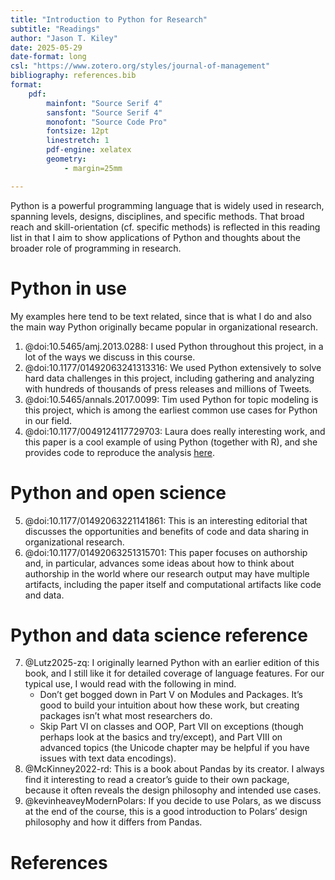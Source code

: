 ```yaml
---
title: "Introduction to Python for Research"
subtitle: "Readings"
author: "Jason T. Kiley"
date: 2025-05-29
date-format: long
csl: "https://www.zotero.org/styles/journal-of-management"
bibliography: references.bib
format:
    pdf:
        mainfont: "Source Serif 4"
        sansfont: "Source Serif 4"
        monofont: "Source Code Pro"
        fontsize: 12pt
        linestretch: 1
        pdf-engine: xelatex
        geometry:
            - margin=25mm

---
```


Python is a powerful programming language that is widely used in research, spanning levels, designs, disciplines, and specific methods.
That broad reach and skill-orientation (cf. specific methods) is reflected in this reading list in that I aim to show applications of Python and thoughts about the broader role of programming in research.


# Python in use

My examples here tend to be text related, since that is what I do and also the main way Python originally became popular in organizational research.

@. @doi:10.5465/amj.2013.0288: I used Python throughout this project, in a lot of the ways we discuss in this course.
@. @doi:10.1177/01492063241313316: We used Python extensively to solve hard data challenges in this project, including gathering and analyzing with hundreds of thousands of press releases and millions of Tweets.
@. @doi:10.5465/annals.2017.0099: Tim used Python for topic modeling is this project, which is among the earliest common use cases for Python in our field.
@. @doi:10.1177/0049124117729703: Laura does really interesting work, and this paper is a cool example of using Python (together with R), and she provides code to reproduce the analysis [here](https://github.com/lknelson/computational-grounded-theory).


# Python and open science

@. @doi:10.1177/01492063221141861: This is an interesting editorial that discusses the opportunities and benefits of code and data sharing in organizational research.
@. @doi:10.1177/01492063251315701: This paper focuses on authorship and, in particular, advances some ideas about how to think about authorship in the world where our research output may have multiple artifacts, including the paper itself and computational artifacts like code and data.


# Python and data science reference

@. @Lutz2025-zq: I originally learned Python with an earlier edition of this book, and I still like it for detailed coverage of language features. For our typical use, I would read with the following in mind.
    - Don't get bogged down in Part V on Modules and Packages. It's good to build your intuition about how these work, but creating packages isn't what most researchers do.
    - Skip Part VI on classes and OOP, Part VII on exceptions (though perhaps look at the basics and try/except), and Part VIII on advanced topics (the Unicode chapter may be helpful if you have issues with text data encodings).
@. @McKinney2022-rd: This is a book about Pandas by its creator. I always find it interesting to read a creator's guide to their own package, because it often reveals the design philosophy and intended use cases.
@. @kevinheaveyModernPolars: If you decide to use Polars, as we discuss at the end of the course, this is a good  introduction to Polars' design philosophy and how it differs from Pandas.


# References
